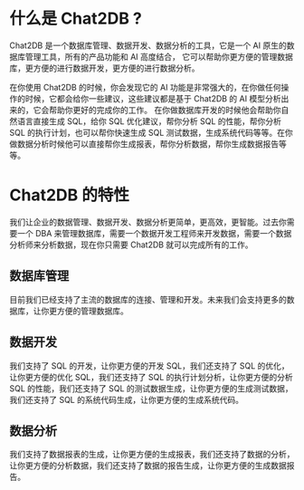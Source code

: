  # 什么是 Chat2DB ?
Chat2DB 是一个数据库管理、数据开发、数据分析的工具，它是一个 AI 原生的数据库管理工具，所有的产品功能和 AI 高度结合， 它可以帮助你更方便的管理数据库，更方便的进行数据开发，更方便的进行数据分析。

在你使用 Chat2DB 的时候，你会发现它的 AI 功能是非常强大的，在你做任何操作的时候，它都会给你一些建议，这些建议都是基于 Chat2DB 的 AI 模型分析出来的，它会帮助你更好的完成你的工作。
在你做数据库开发的时候他会帮助你自然语言直接生成 SQL，给你 SQL 优化建议，帮你分析 SQL 的性能，帮你分析 SQL 的执行计划，也可以帮你快速生成 SQL 测试数据，生成系统代码等等。在你做数据分析时候他可以直接帮你生成报表，帮你分析数据，帮你生成数据报告等等。

# Chat2DB 的特性

我们让企业的数据管理、数据开发、数据分析更简单，更高效，更智能。过去你需要一个 DBA 来管理数据库，需要一个数据开发工程师来开发数据，需要一个数据分析师来分析数据，现在你只需要 Chat2DB 就可以完成所有的工作。

## 数据库管理
目前我们已经支持了主流的数据库的连接、管理和开发。未来我们会支持更多的数据库，让你更方便的管理数据库。

## 数据开发
我们支持了 SQL 的开发，让你更方便的开发 SQL，我们还支持了 SQL 的优化，让你更方便的优化 SQL，我们还支持了 SQL 的执行计划分析，让你更方便的分析 SQL 的性能，我们还支持了 SQL 的测试数据生成，让你更方便的生成测试数据，我们还支持了 SQL 的系统代码生成，让你更方便的生成系统代码。

## 数据分析
我们支持了数据报表的生成，让你更方便的生成报表，我们还支持了数据的分析，让你更方便的分析数据，我们还支持了数据的报告生成，让你更方便的生成数据报告。